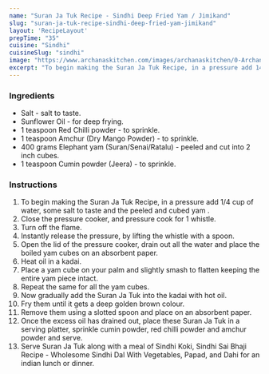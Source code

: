 ---
name: "Suran Ja Tuk Recipe - Sindhi Deep Fried Yam / Jimikand"
slug: "suran-ja-tuk-recipe-sindhi-deep-fried-yam-jimikand"
layout: 'RecipeLayout'
prepTime: "35"
cuisine: "Sindhi"
cuisineSlug: "sindhi"
image: "https://www.archanaskitchen.com/images/archanaskitchen/0-Archanas-Kitchen-Recipes/Articles/Suran_Ja_Took_Recipe_Sindhi_Yam_Recipe-1_1600.jpg"
excerpt: "To begin making the Suran Ja Tuk Recipe, in a pressure add 14 cup of water, some salt to taste and the peeled and cubed yam "
---

### Ingredients

- Salt - salt to taste.
- Sunflower Oil - for deep frying.
- 1 teaspoon Red Chilli powder - to sprinkle.
- 1 teaspoon Amchur (Dry Mango Powder) - to sprinkle.
- 400 grams Elephant yam (Suran/Senai/Ratalu) - peeled and cut into 2 inch cubes.
- 1 teaspoon Cumin powder (Jeera) - to sprinkle.

### Instructions

1. To begin making the Suran Ja Tuk Recipe, in a pressure add 1/4 cup of water, some salt to taste and the peeled and cubed yam .
1. Close the pressure cooker, and pressure cook for 1 whistle.
1. Turn off the flame.
1. Instantly release the pressure, by lifting the whistle with a spoon.
1. Open the lid of the pressure cooker, drain out all the water and place the boiled yam cubes on an absorbent paper.
1. Heat oil in a kadai.
1. Place a yam cube on your palm and slightly smash to flatten keeping the entire yam piece intact.
1. Repeat the same for all the yam cubes.
1. Now gradually add the Suran Ja Tuk into the kadai with hot oil.
1. Fry them until it gets a deep golden brown colour.
1. Remove them using a slotted spoon and place on an absorbent paper.
1. Once the excess oil has drained out, place these Suran Ja Tuk in a serving platter, sprinkle cumin powder, red chilli powder and amchur powder and serve.
1. Serve Suran Ja Tuk along with a meal of Sindhi Koki, Sindhi Sai Bhaji Recipe - Wholesome Sindhi Dal With Vegetables, Papad, and Dahi for an indian lunch or dinner.
